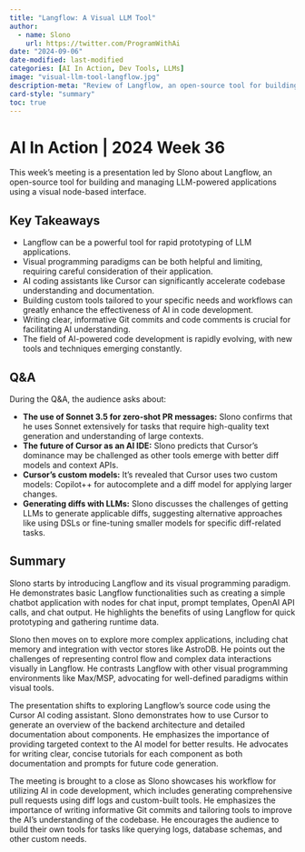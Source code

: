 ```yaml
---
title: "Langflow: A Visual LLM Tool"
author:
  - name: Slono
    url: https://twitter.com/ProgramWithAi
date: "2024-09-06"
date-modified: last-modified
categories: [AI In Action, Dev Tools, LLMs]
image: "visual-llm-tool-langflow.jpg"
description-meta: "Review of Langflow, an open-source tool for building and managing LLM-powered applications using a visual node-based interface."
card-style: "summary"
toc: true
---
```

# AI In Action | 2024 Week 36

This week's meeting is a presentation led by Slono about Langflow, an open-source tool for building and managing LLM-powered applications using a visual node-based interface.

## Key Takeaways

* Langflow can be a powerful tool for rapid prototyping of LLM applications.
* Visual programming paradigms can be both helpful and limiting, requiring careful consideration of their application.
* AI coding assistants like Cursor can significantly accelerate codebase understanding and documentation.
* Building custom tools tailored to your specific needs and workflows can greatly enhance the effectiveness of AI in code development.
* Writing clear, informative Git commits and code comments is crucial for facilitating AI understanding.
* The field of AI-powered code development is rapidly evolving, with new tools and techniques emerging constantly.

## Q&A

During the Q&A, the audience asks about:

* **The use of Sonnet 3.5 for zero-shot PR messages:** Slono confirms that he uses Sonnet extensively for tasks that require high-quality text generation and understanding of large contexts.
* **The future of Cursor as an AI IDE:** Slono predicts that Cursor's dominance may be challenged as other tools emerge with better diff models and context APIs.
* **Cursor's custom models:** It's revealed that Cursor uses two custom models: Copilot++ for autocomplete and a diff model for applying larger changes.
* **Generating diffs with LLMs:** Slono discusses the challenges of getting LLMs to generate applicable diffs, suggesting alternative approaches like using DSLs or fine-tuning smaller models for specific diff-related tasks.

## Summary

Slono starts by introducing Langflow and its visual programming paradigm. He demonstrates basic Langflow functionalities such as creating a simple chatbot application with nodes for chat input, prompt templates, OpenAI API calls, and chat output.  He highlights the benefits of using Langflow for quick prototyping and gathering runtime data.

Slono then moves on to explore more complex applications, including chat memory and integration with vector stores like AstroDB. He points out the challenges of representing control flow and complex data interactions visually in Langflow. He contrasts Langflow with other visual programming environments like Max/MSP, advocating for well-defined paradigms within visual tools.

The presentation shifts to exploring Langflow's source code using the Cursor AI coding assistant.  Slono demonstrates how to use Cursor to generate an overview of the backend architecture and detailed documentation about components. He emphasizes the importance of providing targeted context to the AI model for better results. He advocates for writing clear, concise tutorials for each component as both documentation and prompts for future code generation. 

The meeting is brought to a close as Slono showcases his workflow for utilizing AI in code development, which includes generating comprehensive pull requests using diff logs and custom-built tools. He emphasizes the importance of writing informative Git commits and tailoring tools to improve the AI's understanding of the codebase. He encourages the audience to build their own tools for tasks like querying logs, database schemas, and other custom needs. 